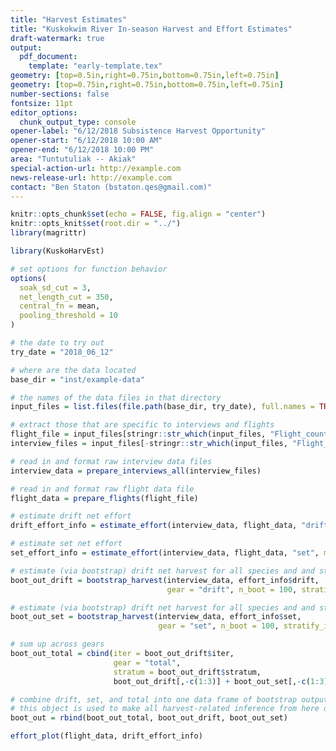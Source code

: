 ```yaml
---
title: "Harvest Estimates"
title: "Kuskokwim River In-season Harvest and Effort Estimates"
draft-watermark: true
output: 
  pdf_document:
    template: "early-template.tex"
geometry: [top=0.5in,right=0.75in,bottom=0.75in,left=0.75in]
geometry: [top=0.75in,right=0.75in,bottom=0.75in,left=0.75in]
number-sections: false
fontsize: 11pt
editor_options: 
  chunk_output_type: console
opener-label: "6/12/2018 Subsistence Harvest Opportunity"
opener-start: "6/12/2018 10:00 AM"
opener-end: "6/12/2018 10:00 PM"
area: "Tuntutuliak -- Akiak"
special-action-url: http://example.com
news-release-url: http://example.com
contact: "Ben Staton (bstaton.qes@gmail.com)"
---
```


```r
knitr::opts_chunk$set(echo = FALSE, fig.align = "center")
knitr::opts_knit$set(root.dir = "../")
library(magrittr)
```

```r
library(KuskoHarvEst)

# set options for function behavior
options(
  soak_sd_cut = 3, 
  net_length_cut = 350, 
  central_fn = mean, 
  pooling_threshold = 10
)

# the date to try out
try_date = "2018_06_12"

# where are the data located
base_dir = "inst/example-data"

# the names of the data files in that directory
input_files = list.files(file.path(base_dir, try_date), full.names = TRUE)

# extract those that are specific to interviews and flights
flight_file = input_files[stringr::str_which(input_files, "Flight_counts")]
interview_files = input_files[-stringr::str_which(input_files, "Flight_counts")]
```

```r
# read in and format raw interview data files
interview_data = prepare_interviews_all(interview_files)

# read in and format raw flight data file
flight_data = prepare_flights(flight_file)
```

```r
# estimate drift net effort
drift_effort_info = estimate_effort(interview_data, flight_data, "drift", method = "dbl_exp")

# estimate set net effort
set_effort_info = estimate_effort(interview_data, flight_data, "set", method = "max_per_stratum")
```

```r
# estimate (via bootstrap) drift net harvest for all species and and strata
boot_out_drift = bootstrap_harvest(interview_data, effort_info$drift,
                                   gear = "drift", n_boot = 100, stratify_interviews = TRUE)

# estimate (via bootstrap) drift net harvest for all species and and strata
boot_out_set = bootstrap_harvest(interview_data, effort_info$set,
                                 gear = "set", n_boot = 100, stratify_interviews = FALSE)

# sum up across gears
boot_out_total = cbind(iter = boot_out_drift$iter, 
                       gear = "total", 
                       stratum = boot_out_drift$stratum,
                       boot_out_drift[,-c(1:3)] + boot_out_set[,-c(1:3)])

# combine drift, set, and total into one data frame of bootstrap output
# this object is used to make all harvest-related inference from here on
boot_out = rbind(boot_out_total, boot_out_drift, boot_out_set)
```

```r
effort_plot(flight_data, drift_effort_info)
```

